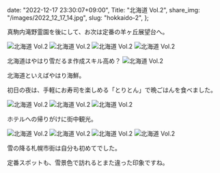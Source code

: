   date: "2022-12-17 23:30:07+09:00",
  Title: "北海道 Vol.2",
  share_img: "/images/2022_12_17_14.jpg",
  slug: "hokkaido-2",
};

真駒内滝野霊園を後にして、お次は定番の羊ヶ丘展望台へ。

![北海道 Vol.2](/images/2022_12_17_17.jpg)
![北海道 Vol.2](/images/2022_12_17_14.jpg)
![北海道 Vol.2](/images/2022_12_17_15.jpg)
![北海道 Vol.2](/images/2022_12_17_16.jpg)

<span className="caption">北海道はやはり雪だるま作成スキル高め？</span>
![北海道 Vol.2](/images/2022_12_17_18.jpg)

北海道といえばやはり海鮮。

初日の夜は、手軽にお寿司を楽しめる「とりとん」で晩ごはんを食べました。

![北海道 Vol.2](/images/2022_12_17_19.jpg)
![北海道 Vol.2](/images/2022_12_17_20.jpg)
![北海道 Vol.2](/images/2022_12_17_21.jpg)

ホテルへの帰りがけに街中観光。

![北海道 Vol.2](/images/2022_12_17_22.jpg)
![北海道 Vol.2](/images/2022_12_17_23.jpg)
![北海道 Vol.2](/images/2022_12_17_24.jpg)
![北海道 Vol.2](/images/2022_12_17_25.jpg)

雪の降る札幌市街は自分も初めてでした。

定番スポットも、雪景色で訪れるとまた違った印象ですね。
